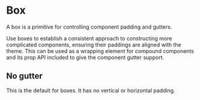 

<Meta of={BoxStories} />

# Box

A box is a primitive for controlling component padding and gutters.

Use boxes to establish a consistent approach to constructing more complicated components, ensuring their paddings
are aligned with the theme. This can be used as a wrapping element for compound components and its prop API included to 
give the component gutter support.


## No gutter

This is the default for boxes. It has no vertical or horizontal padding.

<Canvas of={BoxStories.NoGutter} />

